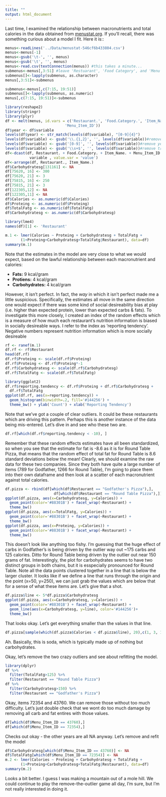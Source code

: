 ```yaml
---
title: ""
output: html_document
---
```


Last time, I examined the relationship between macronutrients and total calories in the data obtained from [menustat.org][ref1].  If you'll recall, there was something curious about a model I fit.  Here it is::


```r
menus<-readLines('../Data/menustat-546cf6b433804.csv')
menus<-menus[-1]
menus<-gsub('\t-', '', menus)
menus<-gsub('\t', '', menus)
menus<-read.csv(textConnection(menus)) #this takes a minute...
submenus<-menus[,3:51] #leave 'Restuarant', 'Food Category', and 'Menu Item ID' untouched.
submenus[]<-lapply(submenus, as.character)
menus[,3:51]<-submenus

submenus<-menus[,c(7:15, 19:51)]
submenus[]<-lapply(submenus, as.numeric)
menus[,c(7:15, 19:51)]<-submenus

library(reshape2)
library(stringr)
library(plyr)
df <- melt(menus, id.vars = c('Restaurant.', 'Food.Category.', 'Item_Name.', 
                           'Menu_Item_ID'))
df$year <- df$variable
levels(df$year) <- str_match(levels(df$variable), "[0-9]{4}")
levels(df$variable) <- gsub('\\.{1,2}', '', levels(df$variable))#remove dots
levels(df$variable) <- gsub('[0-9]', '', levels(df$variable))#remove year
levels(df$variable) <- gsub('\\s+$', '', levels(df$variable))#remove trailing space
df<-dcast(df, Restaurant. + Food.Category. + Item_Name. + Menu_Item_ID + year ~ 
           variable , value.var = 'value')
df<-arrange(df, Restaurant., Item_Name.)
df$Carbohydratesg[131161] <- NA
df[75620, 16] <- 300
df[75620, 21] <- 3
df[75815, 16] <- 250
df[75815, 21] <- 3
df[122305,12] <- NA
df[122305,11] <- NA
df$Calories <- as.numeric(df$Calories)
df$Proteing <- as.numeric(df$Proteing)
df$TotalFatg <- as.numeric(df$TotalFatg)
df$Carbohydratesg <- as.numeric(df$Carbohydratesg)

library(lme4)
names(df)[1] <- 'Restaurant'
```

```r
m.1 <- lmer(Calories ~ Proteing + Carbohydratesg + TotalFatg + 
       (1+Proteing+Carbohydratesg+TotalFatg|Restaurant), data=df)
summary(m.1)
```

Note that the estimates in the model are very close to what we would expect, based on the lawful relationship between each macronutrient and calories:

- **Fats:** 9 kcal/gram
- **Protiens:** 4 kcal/gram
- **Carbohydrates:** 4 kcal/gram

However, it isn't perfect.  In fact, the *way* in which it isn't perfect made me a little suspicious.  Specifically, the estimates all move in the same direction one would expect if there was some kind of social desireability bias at play (i.e. higher than expected protein, lower than expected carbs & fats).  To investigate this more closely, I created an index of the random effects which is a measure of how much each restaurant's nutrition information is biased in socially desireable ways.  I refer to the index as 'reporting tendency'.  Negative numbers represent nutrition information which is more socially desireable

```r
rf <- ranef(m.1)
df.rf <- rf$Restaurant
head(df.rf)
df.rf$Proteing <- scale(df.rf$Proteing)
df.rf$Proteing <- df.rf$Proteing*-1
df.rf$Carbohydratesg <- scale(df.rf$Carbohydratesg)
df.rf$TotalFatg <- scale(df.rf$TotalFatg)

library(ggplot2)
df.rf$reporting.tendency <- df.rf$Proteing + df.rf$Carbohydratesg + 
  df.rf$TotalFatg
ggplot(df.rf, aes(x=reporting.tendency)) + 
  geom_histogram(binwidth=.2, fill='#144256') + 
  theme_bw() + ylab('Count') + xlab('Reporting Tendency')
```

Note that we've got a couple of clear outliers.  It could be these restaurants which are driving this pattern.  Perhaps this is another instance of the data being mis-entered.  Let's dive in and see who these two are.

```r
df.rf[which(df.rf$reporting.tendency < -10), ]
```

Remember that these random effects estimates have all been standardized, so when you see that the estimate for fat is -8.6 as it is for Round Table Pizza, that means that the random effect of total fat for Round Table is 8.6 standard deviations below the mean!  Clearly, we should examine the raw data for these two companies.  Since they both have quite a large number of items (789 for Godfather, 1266 for Round Table), I'm going to place them into their own dataframe and then look at a scatter of each macronutrient against total calories.

```r
df.pizza <- rbind(df[which(df$Restaurant == "Godfather's Pizza"),],
                      df[which(df$Restaurant == "Round Table Pizza"),])
ggplot(df.pizza, aes(x=Carbohydratesg, y=Calories)) +
  geom_point(color='#88301B') + facet_wrap(~Restaurant) + 
  theme_bw()
ggplot(df.pizza, aes(x=TotalFatg, y=Calories)) +
  geom_point(color='#88301B') + facet_wrap(~Restaurant) +
  theme_bw()
ggplot(df.pizza, aes(x=Proteing, y=Calories)) +
  geom_point(color='#88301B') + facet_wrap(~Restaurant) +
  theme_bw()
```

This doesn't look like anything too fishy.  I'm guessing that the huge effect of carbs in Godfather's is being driven by the outlier way out ~175 carbs and 125 calories.  Ditto for Round Table being driven by the outlier out near 150 grams of fat.  Interestingly, the plot for carbohydrates seems to have two distinct groups in both chains, but it is esspecially pronounced for Round Table.  Note all the data points clustered together in a line that is below the larger cluster.  It looks like if we define a line that runs through the origin and the point (x=50, y=250), we can just grab the values which are below that for a sense of what these items are.  Let's give that a shot.

```r
df.pizza$line <- 5*df.pizza$Carbohydratesg
ggplot(df.pizza, aes(x=Carbohydratesg, y=Calories)) +
  geom_point(color='#88301B') + facet_wrap(~Restaurant) + 
  geom_line(aes(x=Carbohydratesg, y=line), color='#144256')+
  theme_bw()
```

That looks okay.  Let's get everything smaller than the values in that line.

```r
df.pizza[sample(which(df.pizza$Calories < df.pizza$line), 20),c(1, 3, 11, 12, 18, 21)]
```

Ah.  Basically, this is soda, which is typically made up of nothing but carbohydrates.

Okay, let's remove the two crazy outliers and see about refitting the model.

```r
library(dplyr)
df %>%
  filter(TotalFatg>125) %>%
  filter(Restaurant == "Round Table Pizza")
df %>%
  filter(Carbohydratesg>150) %>%
  filter(Restaurant == "Godfather's Pizza")
```

Okay, items 72354 and 43760.  We can remove those without too much difficulty.  Let's just double check that we wont do too much damage by removing all carb and fat entires with those values.

```r
df[which(df$Menu_Item_ID == 43760),]
df[which(df$Menu_Item_ID == 72354),]
```

Checks out okay - the other years are all NA anyway.  Let's remove and refit the model

```r
df$Carbohydratesg[which(df$Menu_Item_ID == 43760)] <- NA
df$TotalFatg[which(df$Menu_Item_ID == 72354)] <- NA
m.2 <- lmer(Calories ~ Proteing + Carbohydratesg + TotalFatg + 
       (1+Proteing+Carbohydratesg+TotalFatg|Restaurant), data=df)
summary(m.2)
```

Looks a bit better.  I guess I was making a mountain out of a mole hill.  We could continue to play the remove-the-outlier game all day, I'm sure, but I'm not really interested in doing it.


[ref1]:  <http://api.ning.com/files/drL7ji10lw0df0UGzfzR3Wgna8ZmVV2JSf-ebXK3ggx1hTZlYsoH5*nmXIW9-QjqmRicEjoeROQZ4I*FS3FQKPxRpAZuKxwx/100_0218.JPG?width=737&height=552>